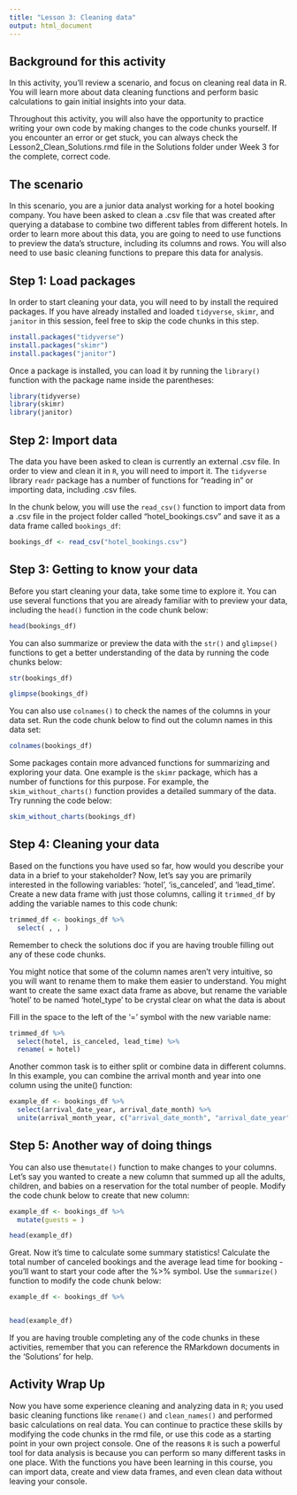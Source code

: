 ```yaml
---
title: "Lesson 3: Cleaning data"
output: html_document
---
```


## Background for this activity

In this activity, you’ll review a scenario, and focus on cleaning real data in R. You will learn more about data cleaning functions and perform basic calculations to gain initial insights into your data.

Throughout this activity, you will also have the opportunity to practice writing your own code by making changes to the code chunks yourself. If you encounter an error or get stuck, you can always check the Lesson2_Clean_Solutions.rmd file in the Solutions folder under Week 3 for the complete, correct code. 

## The scenario

In this scenario, you are a junior data analyst working for a hotel booking company. You have been asked to clean a .csv file that was created after querying a database to combine two different tables from different hotels. In order to learn more about this data, you are going to need to use functions to preview the data's structure, including its columns and rows. You will also need to use basic cleaning functions to prepare this data for analysis.  

## Step 1: Load packages

In order to start cleaning your data, you will need to  by install the required packages. If you have already installed and loaded `tidyverse`, `skimr`, and `janitor` in this session, feel free to skip the code chunks in this step.

```r
install.packages("tidyverse")
install.packages("skimr")
install.packages("janitor")
```

Once a package is installed, you can load it by running the `library()` function with the package name inside the parentheses:

```r
library(tidyverse)
library(skimr)
library(janitor)
```

## Step 2: Import data

The data you have been asked to clean is currently an external .csv file. In order to view and clean it in `R`, you will need to import it. The `tidyverse` library `readr` package has a number of functions for "reading in" or importing data, including .csv files. 

In the chunk below, you will use the `read_csv()` function to import data from a .csv file in the project folder called "hotel_bookings.csv" and save it as a data frame called `bookings_df`:

```r
bookings_df <- read_csv("hotel_bookings.csv")
```

## Step 3: Getting to know your data

Before you start cleaning your data, take some time to explore it. You can use several functions that you are already familiar with to preview your data, including the `head()` function in the code chunk below:

```r
head(bookings_df)
```

You can also summarize or preview the data with the `str()` and `glimpse()` functions to get a better understanding of the data by running the code chunks below:

```r
str(bookings_df)
```

```r
glimpse(bookings_df)
```

You can also use `colnames()` to check the names of the columns in your data set. Run the code chunk below to find out the column names in this data set:

```r
colnames(bookings_df)
```

Some packages contain more advanced functions for summarizing and exploring your data. One example is the `skimr` package, which has a number of functions for this purpose. For example, the `skim_without_charts()` function provides a detailed summary of the data. Try running the code below:

```r
skim_without_charts(bookings_df)
```

## Step 4: Cleaning your data

Based on the functions you have used so far, how would you describe your data in a brief to your stakeholder? Now, let's say you are primarily interested in the following variables: 'hotel', 'is_canceled', and 'lead_time'. Create a new data frame with just those columns, calling it `trimmed_df` by adding the variable names to this code chunk:

```r
trimmed_df <- bookings_df %>% 
  select( , , )
```

Remember to check the solutions doc if you are having trouble filling out any of these code chunks. 

You might notice that some of the column names aren't very intuitive, so you will want to rename them to make them easier to understand. You might want to create the same exact data frame as above, but rename the variable 'hotel' to be named 'hotel_type' to be crystal clear on what the data is about

Fill in the space to the left of the '=' symbol with the new variable name:

```r
trimmed_df %>% 
  select(hotel, is_canceled, lead_time) %>% 
  rename( = hotel)
```

Another common task is to either split or combine data in different columns. In this example, you can combine the arrival month and year into one column using the unite() function:

```r
example_df <- bookings_df %>%
  select(arrival_date_year, arrival_date_month) %>% 
  unite(arrival_month_year, c("arrival_date_month", "arrival_date_year"), sep = " ")
```

## Step 5: Another way of doing things

You can also use the`mutate()` function to make changes to your columns. Let's say you wanted to create a new column that summed up all the adults, children, and babies on a reservation for the total number of people. Modify the code chunk below to create that new column:  

```r
example_df <- bookings_df %>%
  mutate(guests = )

head(example_df)
```

Great. Now it's time to calculate some summary statistics! Calculate the total number of canceled bookings and the average lead time for booking - you'll want to start your code after the %>% symbol. Use the `summarize()` function to modify the code chunk below:

```r

example_df <- bookings_df %>%


head(example_df)
```

If you are having trouble completing any of the code chunks in these activities, remember that you can reference the RMarkdown documents in the 'Solutions' for help. 

## Activity Wrap Up
Now you have some experience cleaning and analyzing data in `R`; you used basic cleaning functions like `rename()` and `clean_names()` and performed basic calculations on real data. You can continue to practice these skills by modifying the code chunks in the rmd file, or use this code as a starting point in your own project console. One of the reasons `R` is such a powerful tool for data analysis is because you can perform so many different tasks in one place. With the functions you have been learning in this course, you can import data, create and view data frames, and even clean data without leaving your console.  

